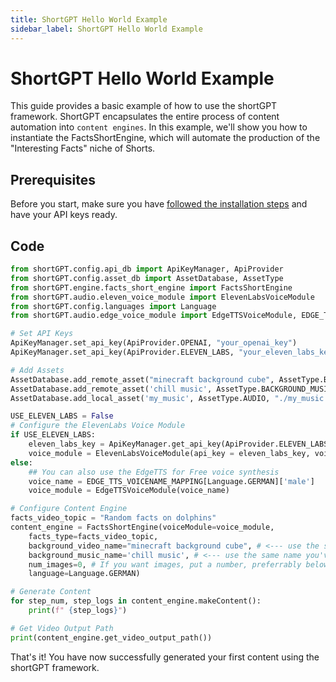 ```yaml
---
title: ShortGPT Hello World Example
sidebar_label: ShortGPT Hello World Example
---
```

# ShortGPT Hello World Example

This guide provides a basic example of how to use the shortGPT framework. ShortGPT encapsulates the entire process of content automation into `content engines`. In this example, we'll show you how to instantiate the FactsShortEngine, which will automate the production of the "Interesting Facts" niche of Shorts.

## Prerequisites

Before you start, make sure you have [followed the installation steps](./how-to-install) and have your API keys ready.

## Code

```python
from shortGPT.config.api_db import ApiKeyManager, ApiProvider
from shortGPT.config.asset_db import AssetDatabase, AssetType
from shortGPT.engine.facts_short_engine import FactsShortEngine
from shortGPT.audio.eleven_voice_module import ElevenLabsVoiceModule
from shortGPT.config.languages import Language
from shortGPT.audio.edge_voice_module import EdgeTTSVoiceModule, EDGE_TTS_VOICENAME_MAPPING

# Set API Keys
ApiKeyManager.set_api_key(ApiProvider.OPENAI, "your_openai_key")
ApiKeyManager.set_api_key(ApiProvider.ELEVEN_LABS, "your_eleven_labs_key")

# Add Assets
AssetDatabase.add_remote_asset("minecraft background cube", AssetType.BACKGROUND_VIDEO, "https://www.youtube.com/watch?v=Pt5_GSKIWQM")
AssetDatabase.add_remote_asset('chill music', AssetType.BACKGROUND_MUSIC, "https://www.youtube.com/watch?v=uUu1NcSHg2E")
AssetDatabase.add_local_asset('my_music', AssetType.AUDIO, "./my_music.wav")

USE_ELEVEN_LABS = False
# Configure the ElevenLabs Voice Module
if USE_ELEVEN_LABS:
    eleven_labs_key = ApiKeyManager.get_api_key(ApiProvider.ELEVEN_LABS)
    voice_module = ElevenLabsVoiceModule(api_key = eleven_labs_key, voiceName="Antoni")
else:
    ## You can also use the EdgeTTS for Free voice synthesis
    voice_name = EDGE_TTS_VOICENAME_MAPPING[Language.GERMAN]['male']
    voice_module = EdgeTTSVoiceModule(voice_name)

# Configure Content Engine
facts_video_topic = "Random facts on dolphins"
content_engine = FactsShortEngine(voiceModule=voice_module,
    facts_type=facts_video_topic,
    background_video_name="minecraft background cube", # <--- use the same name you've saved in  the AssetDatabase
    background_music_name='chill music', # <--- use the same name you've saved in  the AssetDatabase
    num_images=0, # If you want images, put a number, preferrably below 25
    language=Language.GERMAN)

# Generate Content
for step_num, step_logs in content_engine.makeContent():
    print(f" {step_logs}")

# Get Video Output Path
print(content_engine.get_video_output_path())
```

That's it! You have now successfully generated your first content using the shortGPT framework.
